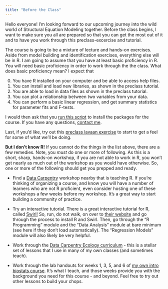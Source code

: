 ```yaml
---
title: "Before the Class"
---
```


Hello everyone! I’m looking forward to our upcoming journey into the wild world of Structural Equation Modeling together. Before the class begins, I want to make sure you all are prepared so that you can get the most out of it and to have you work through this preclass-excercise and tutorial.
  
The course is going to be a mixture of lecture and hands-on exercises. Aside from model building and identification exercises, everything else will be in R. I am going to assume that you have at least basic proficiency in R. You will need basic proficiency in order to work through the the class. What does basic proficiency mean? I expect that
  
0. You have R installed on your computer and be able to access help files.
1. You can install and load new libraries, as shown in the preclass tutorial.
2. You are able to load in data files as shown in the preclass tutorial.
3. You can plot a relationship between two variables from your data.
4. You can perform a basic linear regression, and get summary statistics for parameter fits and F-tests.
  
I would then ask that you [run this script](./files/scripts/Install_Required_Packages.R) to install the packages for the course. If you have any questions, [contact me](mailto:jarrett.byrnes@umb.edu).

Last, if you'd like, try out this [preclass lavaan exercise](./files/Preclass_lavaan_exercise.zip) to start to get a feel for some of what we'll be doing.


**But I don’t know R!**
If you cannot do the things in the list above, there are a few remedies. Note, you *must* do one or more of following. As this is a short, sharp, hands-on workshop, if you are not able to work in R, you won’t get nearly as much out of the workshop as you would have otherwise. So, one or more of the following should get you prepped and ready.  
  
- Find a <a href="https://datacarpentry.org/">Data Carpentry</a> workshop nearby that is teaching R. If you're thinking of organizing a course, and know you will have a number of learners who are not R proficient, even consider hosting one of these workshops a few weeks before my workshop. It's a great way to start building a community of practice.  
  
- Try an interactive tutorial. There is a great interactive tutorial for R, called [Swirl!](https://swirlstats.com/) So, run, do not walk, on over to [their website](https://swirlstats.com/) and go through the process to install R and Swirl. Then, go through the “R Programming” module and the “Data Analysis” module at bare minimum (see here if they don’t load automatically). The “Regression Models” module will also likely be very helpful.  
  
- Work through the [Data Carpentry Ecology curriculum](https://datacarpentry.org/R-ecology-lesson/) - this is a stellar set of lessons that I use in many of my own classes (and sometimes teach).  
  
- Work through the lab handouts for weeks 1, 3, 5, and 6 of [my own intro biostats course](https://biol607.github.io/schedule.html). It's what I teach, and those weeks provide you with the background you need for this course - and beyond. Feel free to try out other lessons to build your chops.
